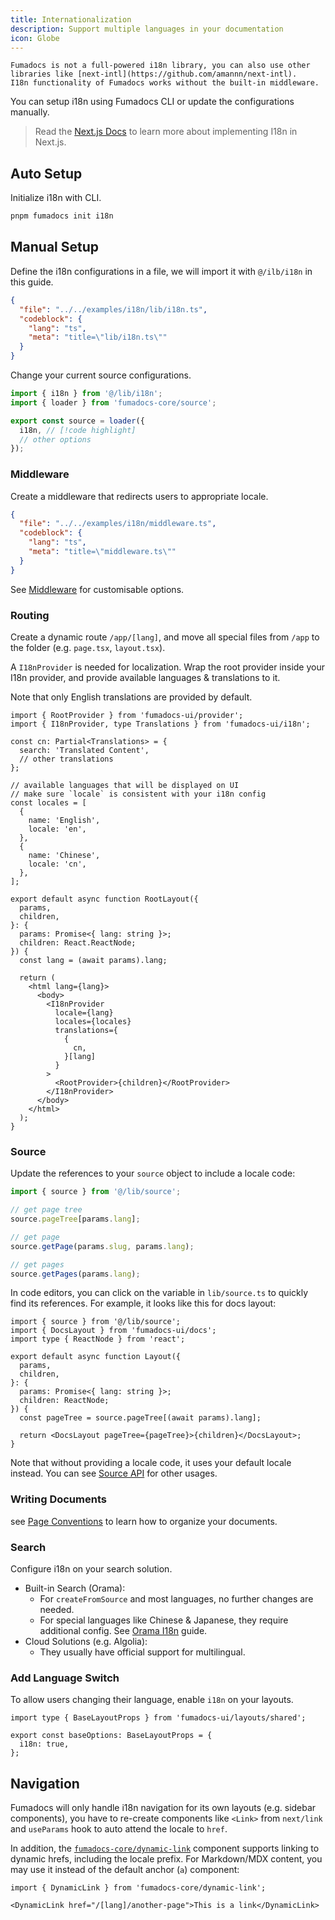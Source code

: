 ```yaml
---
title: Internationalization
description: Support multiple languages in your documentation
icon: Globe
---
```


<Callout title='Before you get started'>

    Fumadocs is not a full-powered i18n library, you can also use other libraries like [next-intl](https://github.com/amannn/next-intl).
    I18n functionality of Fumadocs works without the built-in middleware.

</Callout>

You can setup i18n using Fumadocs CLI or update the configurations manually.

> Read the [Next.js Docs](https://nextjs.org/docs/app/building-your-application/routing/internationalization) to learn more about implementing I18n in Next.js.

## Auto Setup

Initialize i18n with CLI.

```bash
pnpm fumadocs init i18n
```

## Manual Setup

Define the i18n configurations in a file, we will import it with `@/ilb/i18n` in this guide.

```json doc-gen:file
{
  "file": "../../examples/i18n/lib/i18n.ts",
  "codeblock": {
    "lang": "ts",
    "meta": "title=\"lib/i18n.ts\""
  }
}
```

Change your current source configurations.

```ts title="lib/source.ts"
import { i18n } from '@/lib/i18n';
import { loader } from 'fumadocs-core/source';

export const source = loader({
  i18n, // [!code highlight]
  // other options
});
```

### Middleware

Create a middleware that redirects users to appropriate locale.

```json doc-gen:file
{
  "file": "../../examples/i18n/middleware.ts",
  "codeblock": {
    "lang": "ts",
    "meta": "title=\"middleware.ts\""
  }
}
```

See [Middleware](/docs/headless/internationalization#middleware) for customisable options.

### Routing

Create a dynamic route `/app/[lang]`, and move all special files from `/app` to
the folder (e.g. `page.tsx`, `layout.tsx`).

A `I18nProvider` is needed for localization.
Wrap the root provider inside your I18n provider, and provide available languages & translations to it.

Note that only English translations are provided by default.

```tsx title="app/[lang]/layout.tsx"
import { RootProvider } from 'fumadocs-ui/provider';
import { I18nProvider, type Translations } from 'fumadocs-ui/i18n';

const cn: Partial<Translations> = {
  search: 'Translated Content',
  // other translations
};

// available languages that will be displayed on UI
// make sure `locale` is consistent with your i18n config
const locales = [
  {
    name: 'English',
    locale: 'en',
  },
  {
    name: 'Chinese',
    locale: 'cn',
  },
];

export default async function RootLayout({
  params,
  children,
}: {
  params: Promise<{ lang: string }>;
  children: React.ReactNode;
}) {
  const lang = (await params).lang;

  return (
    <html lang={lang}>
      <body>
        <I18nProvider
          locale={lang}
          locales={locales}
          translations={
            {
              cn,
            }[lang]
          }
        >
          <RootProvider>{children}</RootProvider>
        </I18nProvider>
      </body>
    </html>
  );
}
```

### Source

Update the references to your `source` object to include a locale code:

```ts
import { source } from '@/lib/source';

// get page tree
source.pageTree[params.lang];

// get page
source.getPage(params.slug, params.lang);

// get pages
source.getPages(params.lang);
```

In code editors, you can click on the variable in `lib/source.ts` to quickly find its references.
For example, it looks like this for docs layout:

```tsx title="app/[lang]/docs/layout.tsx"
import { source } from '@/lib/source';
import { DocsLayout } from 'fumadocs-ui/docs';
import type { ReactNode } from 'react';

export default async function Layout({
  params,
  children,
}: {
  params: Promise<{ lang: string }>;
  children: ReactNode;
}) {
  const pageTree = source.pageTree[(await params).lang];

  return <DocsLayout pageTree={pageTree}>{children}</DocsLayout>;
}
```

Note that without providing a locale code, it uses your default locale instead.
You can see [Source API](/docs/headless/source-api) for other usages.

### Writing Documents

see [Page Conventions](/docs/ui/page-conventions#internationalization) to learn how to organize your documents.

### Search

Configure i18n on your search solution.

- Built-in Search (Orama):
  - For `createFromSource` and most languages, no further changes are needed.
  - For special languages like Chinese & Japanese, they require additional config.
    See [Orama I18n](/docs/headless/search/orama#internationalization) guide.
- Cloud Solutions (e.g. Algolia):
  - They usually have official support for multilingual.

### Add Language Switch

To allow users changing their language, enable `i18n` on your layouts.

```tsx title="app/layout.config.tsx" twoslash
import type { BaseLayoutProps } from 'fumadocs-ui/layouts/shared';

export const baseOptions: BaseLayoutProps = {
  i18n: true,
};
```

## Navigation

Fumadocs will only handle i18n navigation for its own layouts (e.g. sidebar components),
you have to re-create components like `<Link>` from `next/link` and `useParams` hook to auto attend the locale to `href`.

In addition, the [`fumadocs-core/dynamic-link`](/docs/headless/components/link#dynamic-hrefs) component supports linking to dynamic hrefs, including the locale prefix.
For Markdown/MDX content, you may use it instead of the default anchor (`a`) component:

```mdx title="content.mdx"
import { DynamicLink } from 'fumadocs-core/dynamic-link';

<DynamicLink href="/[lang]/another-page">This is a link</DynamicLink>
```
